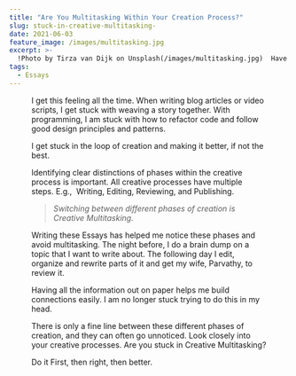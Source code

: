 ```yaml
---
title: "Are You Multitasking Within Your Creation Process?"
slug: stuck-in-creative-multitasking-
date: 2021-06-03
feature_image: /images/multitasking.jpg
excerpt: >-
  !Photo by Tirza van Dijk on Unsplash(/images/multitasking.jpg)  Have you ever felt stuck with a task and not able to progress?  I get this feeling all the time. When...
tags:
  - Essays
---
```

<Figure src="/images/multitasking.jpg" caption="Have you ever felt stuck with a task and not able to progress?" />

I get this feeling all the time. When writing blog articles or video scripts, I get stuck with weaving a story together. With programming, I am stuck with how to refactor code and follow good design principles and patterns.

I get stuck in the loop of creation and making it better, if not the best.

Identifying clear distinctions of phases within the creative process is important. All creative processes have multiple steps. E.g.,  Writing, Editing, Reviewing, and Publishing.

> _Switching between different phases of creation is Creative Multitasking._

Writing these Essays has helped me notice these phases and avoid multitasking. The night before, I do a brain dump on a topic that I want to write about. The following day I edit, organize and rewrite parts of it and get my wife, Parvathy, to review it.

Having all the information out on paper helps me build connections easily. I am no longer stuck trying to do this in my head.

There is only a fine line between these different phases of creation, and they can often go unnoticed. Look closely into your creative processes. Are you stuck in Creative Multitasking?

Do it First, then right, then better.
